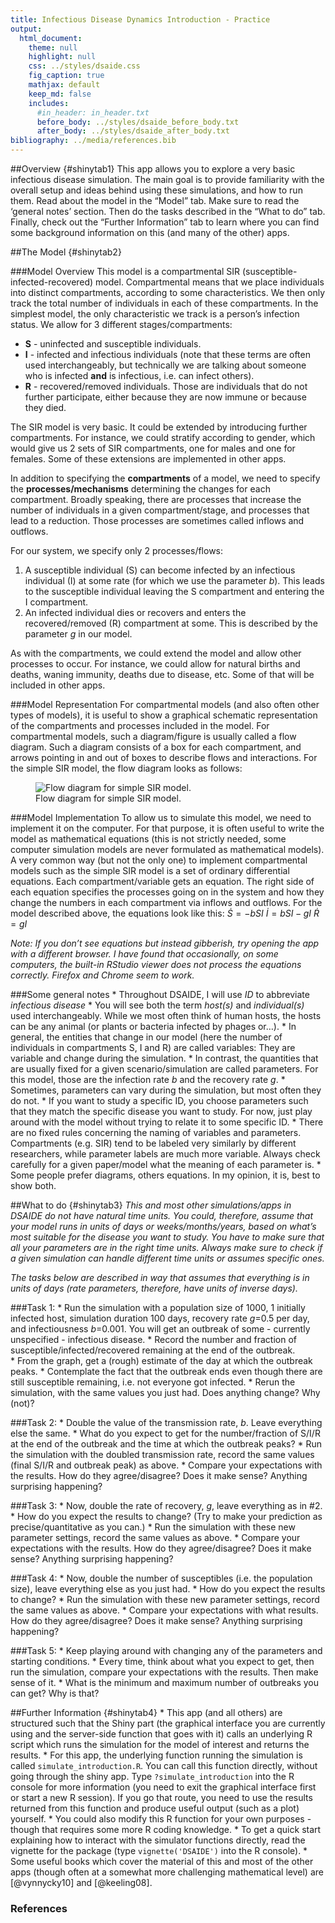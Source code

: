 ```yaml
---
title: Infectious Disease Dynamics Introduction - Practice
output:
  html_document:
    theme: null
    highlight: null
    css: ../styles/dsaide.css
    fig_caption: true
    mathjax: default 
    keep_md: false
    includes:
      #in_header: in_header.txt
      before_body: ../styles/dsaide_before_body.txt
      after_body: ../styles/dsaide_after_body.txt 
bibliography: ../media/references.bib
---
```


##Overview {#shinytab1}
This app allows you to explore a very basic infectious disease simulation. The main goal is to provide familiarity with the overall setup and ideas behind using these simulations, and how to run them. Read about the model in the "Model" tab. Make sure to read the 'general notes' section. Then do the tasks described in the "What to do" tab. Finally, check out the "Further Information" tab to learn where you can find some background information on this (and many of the other) apps.


##The Model {#shinytab2}

###Model Overview
This model is a compartmental SIR (susceptible-infected-recovered) model. Compartmental means that we place individuals into distinct compartments, according to some characteristics. We then only track the total number of individuals in each of these compartments. In the simplest model, the only characteristic we track is a person's infection status. We allow for 3 different stages/compartments: 

* **S** - uninfected and susceptible individuals. 
* **I** - infected and infectious individuals (note that these terms are often used interchangeably, but technically we are talking about someone who is infected **and** is infectious, i.e. can infect others).
* **R** - recovered/removed individuals. Those are individuals that do not further participate, either because they are now immune or because they died.

The SIR model is very basic. It could be extended by introducing further compartments. For instance, we could stratify according to gender, which would give us 2 sets of SIR compartments, one for males and one for females. Some of these extensions are implemented in other apps.

In addition to specifying the **compartments** of a model, we need to specify the **processes/mechanisms** determining the changes for each compartment. Broadly speaking, there are processes that increase the number of individuals in a given compartment/stage, and processes that lead to a reduction. Those processes are sometimes called inflows and outflows. 

For our system, we specify only 2 processes/flows: 

1. A susceptible individual (S) can become infected by an infectious individual (I) at some rate (for which we use the parameter _b_). This leads to the susceptible individual leaving the S compartment and entering the I compartment.   
2. An infected individual dies or recovers and enters the recovered/removed (R) compartment at some. This is described by the parameter _g_ in our model.

As with the compartments, we could extend the model and allow other processes to occur. For instance, we could allow for natural births and deaths, waning immunity, deaths due to disease, etc. Some of that will be included in other apps. 

###Model Representation
For compartmental models (and also often other types of models), it is useful to show a graphical schematic representation of the compartments and processes included in the model. For compartmental models, such a diagram/figure is usually called a flow diagram. Such a diagram consists of a box for each compartment, and arrows pointing in and out of boxes to describe flows and interactions. For the simple SIR model, the flow diagram looks as follows:

![Flow diagram for simple SIR model. ](../media/basicSIRmodelfigure.png)


###Model Implementation
To allow us to simulate this model, we need to implement it on the computer. For that purpose, it is often useful to write the model as mathematical equations (this is not strictly needed, some computer simulation models are never formulated as mathematical models). A very common way (but not the only one) to implement compartmental models such as the simple SIR model is a set of ordinary differential equations. Each compartment/variable gets an equation. The right side of each equation specifies the processes going on in the system and how they change the numbers in each compartment via inflows and outflows. For the model described above, the equations look like this: 
$\dot S = -bSI$ 
$\dot I = bSI - gI$
$\dot R = gI$

*Note: If you don't see equations but instead gibberish, try opening the app with a different browser. I have found that occasionally, on some computers, the built-in RStudio viewer does not process the equations correctly. Firefox and Chrome seem to work.* 


###Some general notes
* Throughout DSAIDE, I will use _ID_ to abbreviate _infectious disease_
* You will see both the term *host(s)* and *individual(s)* used interchangeably. While we most often think of human hosts, the hosts can be any animal (or plants or bacteria infected by phages or...).
* In general, the entities that change in our model (here the number of individuals in compartments S, I and R) are called variables: They are variable and change during the simulation. 
* In contrast, the quantities that are usually fixed for a given scenario/simulation are called parameters. For this model, those are the infection rate _b_ and the recovery rate _g_.
* Sometimes, parameters can vary during the simulation, but most often they do not.
* If you want to study a specific ID, you choose parameters such that they match the specific disease you want to study. For now, just play around with the model without trying to relate it to some specific ID.
* There are no fixed rules concerning the naming of variables and parameters. Compartments (e.g. SIR) tend to be labeled very similarly by different researchers, while parameter labels are much more variable. Always check carefully for a given paper/model what the meaning of each parameter is.
* Some people prefer diagrams, others equations. In my opinion, it is,  best to show both. 


##What to do {#shinytab3}
*This and most other simulations/apps in DSAIDE do not have natural time units. You could, therefore, assume that your model runs in units of days or weeks/months/years, based on what's most suitable for the disease you want to study. You have to make sure that all your parameters are in the right time units. Always make sure to check if a given simulation can handle different time units or assumes specific ones.*

*The tasks below are described in way that assumes that everything is in units of days (rate parameters, therefore, have units of inverse days).*



###Task 1: 
* Run the simulation with a population size of 1000, 1 initially infected host, simulation duration 100 days, recovery rate _g_=0.5 per day, and infectiousness _b_=0.001. You will get an outbreak of some - currently unspecified - infectious disease. 
* Record the number and fraction of susceptible/infected/recovered remaining at the end of the outbreak.    
* From the graph, get a (rough) estimate of the day at which the outbreak peaks.
* Contemplate the fact that the outbreak ends even though there are still susceptible remaining, i.e. not everyone got infected. 
* Rerun the simulation, with the same values you just had. Does anything change? Why (not)?

###Task 2: 
* Double the value of the transmission rate, _b_. Leave everything else the same. 
* What do you expect to get for the number/fraction of S/I/R at the end of the outbreak and the time at which the outbreak peaks?
* Run the simulation with the doubled transmission rate, record the same values (final S/I/R and outbreak peak) as above.
* Compare your expectations with the results. How do they agree/disagree? Does it make sense? Anything surprising happening?

###Task 3: 
* Now, double the rate of recovery, _g_, leave everything as in #2.
* How do you expect the results to change? (Try to make your prediction as precise/quantitative as you can.)
* Run the simulation with these new parameter settings, record the same values as above.
* Compare your expectations with the results. How do they agree/disagree? Does it make sense? Anything surprising happening?

###Task 4: 
* Now, double the number of susceptibles (i.e. the population size), leave everything else as you just had.
* How do you expect the results to change?
* Run the simulation with these new parameter settings, record the same values as above.
* Compare your expectations with what results. How do they agree/disagree? Does it make sense? Anything surprising happening?

###Task 5: 
* Keep playing around with changing any of the parameters and starting conditions.
* Every time, think about what you expect to get, then run the simulation, compare your expectations with the results. Then make sense of it.
* What is the minimum and maximum number of outbreaks you can get? Why is that?






##Further Information {#shinytab4}
* This app (and all others) are structured such that the Shiny part (the graphical interface you are currently using and the server-side function that goes with it) calls an underlying R script which runs the simulation for the model of interest and returns the results.
* For this app, the underlying function running the simulation is called `simulate_introduction.R`. You can call this function directly, without going through the shiny app. Type `?simulate_introduction` into the R console for more information (you need to exit the graphical interface first or start a new R session). If you go that route, you need to use the results returned from this function and produce useful output (such as a plot) yourself. 
* You could also modify this R function for your own purposes - though that requires some more R coding knowledge. 
* To get a quick start explaining how to interact with the simulator functions directly, read the vignette for the package (type `vignette('DSAIDE')` into the R console).
* Some useful books which cover the material of this and most of the other apps (though often at a somewhat more challenging mathematical level) are [@vynnycky10] and [@keeling08].


### References


